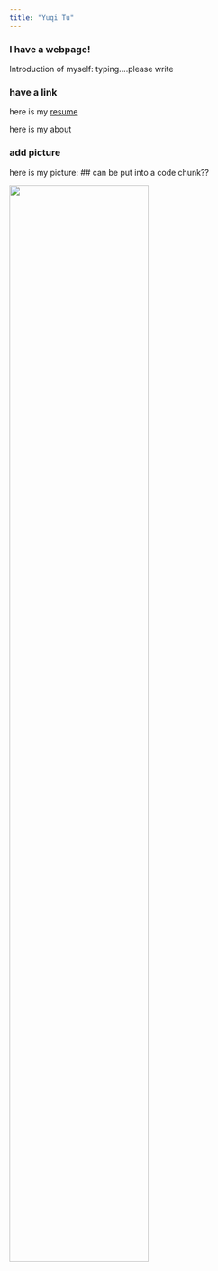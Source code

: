 ```yaml
---
title: "Yuqi Tu"
---
```


### I have a webpage!

Introduction of myself: typing....please write 

### have a link

here is my [resume](https://www.google.com)

here is my [about](about.html)


### add picture 

here is my picture:
## can be put into a code chunk??

<img src="images/uci_grad_photo.JPG" style="width:70%">
